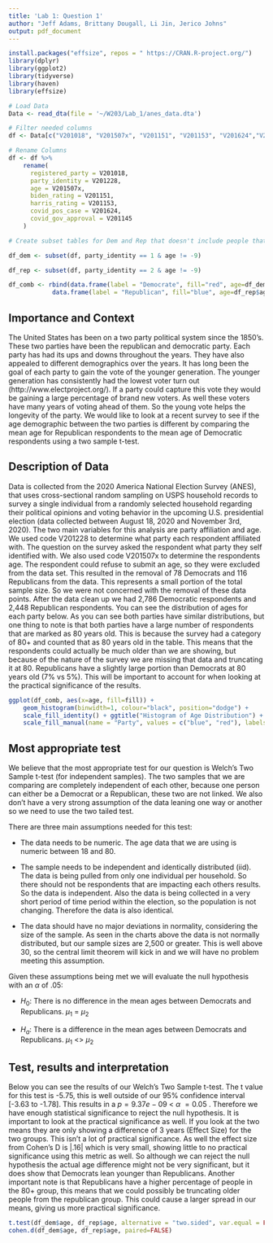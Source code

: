 ```yaml
---
title: 'Lab 1: Question 1'
author: "Jeff Adams, Brittany Dougall, Li Jin, Jerico Johns"
output: pdf_document
---
```


```r
install.packages("effsize", repos = " https://CRAN.R-project.org/")
library(dplyr)
library(ggplot2)
library(tidyverse)
library(haven)
library(effsize)
```

```r
# Load Data
Data <- read_dta(file = '~/W203/Lab_1/anes_data.dta')

# Filter needed columns
df <- Data[c("V201018", "V201507x", "V201151", "V201153", "V201624","V201145", "V201228")]

# Rename Columns
df <- df %>%
    rename(
      registered_party = V201018,
      party_identity = V201228,
      age = V201507x,
      biden_rating = V201151,
      harris_rating = V201153,
      covid_pos_case = V201624,
      covid_gov_approval = V201145
    )

# Create subset tables for Dem and Rep that doesn't include people that didn't fill out age.

df_dem <- subset(df, party_identity == 1 & age != -9)

df_rep <- subset(df, party_identity == 2 & age != -9)

df_comb <- rbind(data.frame(label = "Democrate", fill="red", age=df_dem$age),
            data.frame(label = "Republican", fill="blue", age=df_rep$age))

```


## Importance and Context
The United States has been on a two party political system since the 1850's. These two parties have been the republican
and democratic party. Each party has had its ups and downs throughout the years. They have also appealed to different
demographics over the years. It has long been the goal of each party to gain the vote of the younger generation. The younger generation has consistently had the lowest voter turn out (http://www.electproject.org/). If a party could capture this vote they would be gaining a large percentage of brand new voters. As well these voters have many years of voting ahead of them. So the young vote helps the longevity of the party. We would like to look at a recent survey to see if the age demographic between the two parties is different by comparing the mean age for Republican respondents to the mean age of Democratic respondents using a two sample t-test.


## Description of Data
Data is collected from the 2020 America National Election Survey (ANES), that uses cross-sectional random sampling on USPS household records to survey a single individual from a randomly selected household regarding their political opinions and voting behavior in the upcoming U.S. presidential election (data collected between August 18, 2020 and November 3rd, 2020). The two main variables for this analysis are party affiliation and age. We used code V201228 to determine what party each respondent affiliated with. The question on the survey asked the respondent what party they self identified with. We also used code V201507x to determine the respondents age. The respondent could refuse to submit an age, so they were excluded from the data set. This resulted in the removal of 78 Democrats and 116 Republicans from the data. This represents a small portion of the total sample size. So we were not concerned with the removal of these data points.
After the data clean up we had 2,786 Democratic respondents and 2,448 Republican respondents. You can see the distribution of ages for each party below. As you can see both parties have similar distributions, but one thing to note is that both parties have a large number of respondents that are marked as 80 years old. This is because the survey had a category of 80+ and counted that as 80 years old in the table. This means that the respondents could actually be much older than we are showing, but because of the nature of the survey we are missing that data and truncating it at 80. Republicans have a slightly large portion than Democrats at 80 years old (7% vs 5%). This will be important to account for when looking at the practical significance of the results.

```r

ggplot(df_comb, aes(x=age, fill=fill)) +
    geom_histogram(binwidth=1, colour="black", position="dodge") +
    scale_fill_identity() + ggtitle("Histogram of Age Distribution") +
    scale_fill_manual(name = "Party", values = c("blue", "red"), labels = c("Dem", "Rep")) + theme_classic()


```

## Most appropriate test
We believe that the most appropriate test for our question is Welch’s Two Sample t-test (for independent samples). The two samples that we are comparing are completely independent of each other, because one person can either be a Democrat or a Republican, these two are not linked. We also don't have a very strong assumption of the data leaning one way or another so we need to use the two tailed test.

There are three main assumptions needed for this test:

- The data needs to be numeric. The age data that we are using is numeric between 18 and 80. 

- The sample needs to be independent and identically distributed (iid). The data is being pulled from only one individual per household. So there should not be respondents that are impacting each others results. So the data is independent. Also the data is being collected in a very short period of time period within the election, so the population is not changing. Therefore the data is also identical. 

- The data should have no major deviations in normality, considering the size of the sample. As seen in the charts above the data is not normally distributed, but our sample sizes are 2,500 or greater. This is well above 30, so the central limit theorem will kick in and we will have no problem meeting this assumption. 

Given these assumptions being met we will evaluate the null hypothesis with an $\alpha$ of .05:

- $H_{0}$: There is no difference in the mean ages between Democrats and Republicans. $\mu_{1}$ = $\mu_{2}$

- $H_{a}$: There is a difference in the mean ages between Democrats and Republicans. $\mu_{1}$ <> $\mu_{2}$


## Test, results and interpretation
Below you can see the results of our Welch’s Two Sample t-test. The t value for this test is -5.75, this is well outside of our 95% confidence interval [-3.63 to -1.78]. This results in a $p = 9.37e-09$ < $\alpha$ $= 0.05$ . Therefore we have enough statistical significance to reject the null hypothesis. 
It is important to look at the practical significance as well. If you look at the two means they are only showing a difference of 3 years (Effect Size) for the two groups. This isn't a lot of practical significance. As well the effect size from Cohen's D is |.16| which is very small, showing little to no practical significance using this metric as well. So although we can reject the null hypothesis the actual age difference might not be very significant, but it does show that Democrats lean younger than Republicans. Another important note is that Republicans have a higher percentage of people in the 80+ group, this means that we could possibly be truncating older people from the republican group. This could cause a larger spread in our means, giving us more practical significance. 

```r

t.test(df_dem$age, df_rep$age, alternative = "two.sided", var.equal = FALSE)
cohen.d(df_dem$age, df_rep$age, paired=FALSE)

```



